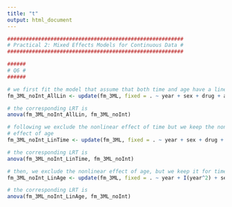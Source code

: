 ```yaml
---
title: "t"
output: html_document
---
```


```r
#########################################################
# Practical 2: Mixed Effects Models for Continuous Data #
#########################################################

######
# Q6 #
######

# we first fit the model that assume that both time and age have a linear effect
fm_3ML_noInt_AllLin <- update(fm_3ML, fixed = . ~ year + sex + drug + age)

# the corresponding LRT is
anova(fm_3ML_noInt_AllLin, fm_3ML_noInt)

# following we exclude the nonlinear effect of time but we keep the nonlinear
# effect of age
fm_3ML_noInt_LinTime <- update(fm_3ML, fixed = . ~ year + sex + drug + ns(age, 3))

# the corresponding LRT is
anova(fm_3ML_noInt_LinTime, fm_3ML_noInt)

# then, we exclude the nonlinear effect of age, but we keep it for time
fm_3ML_noInt_LinAge <- update(fm_3ML, fixed = . ~ year + I(year^2) + sex + drug + age)

# the corresponding LRT is
anova(fm_3ML_noInt_LinAge, fm_3ML_noInt)
```

